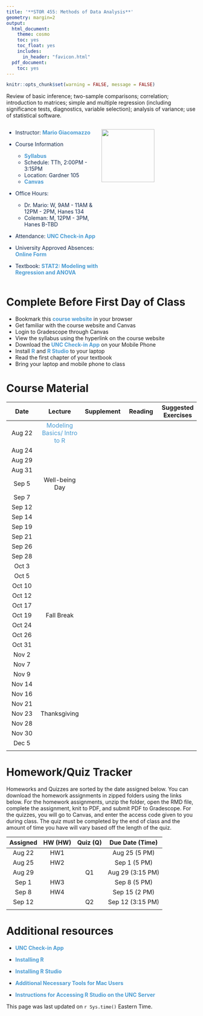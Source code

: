 ```yaml
---
title: '**STOR 455: Methods of Data Analysis**'
geometry: margin=2
output:
  html_document:
    theme: cosmo
    toc: yes
    toc_float: yes
    includes:
      in_header: "favicon.html"
  pdf_document:
    toc: yes
---
```


```r
knitr::opts_chunk$set(warning = FALSE, message = FALSE) 
```

<style type="text/css">

div {
color: #13294B;
}

#TOC {
  color: #4B9CD3;
}

.list-group-item.active, .list-group-item.active:focus, .list-group-item.active:hover {
  color: #4B9CD3;
  background-color: #13294B;
}

a:link {
    color: #4B9CD3;
    text-decoration: none;
}

a:visited {
        text-decoration: none;
color: #4B9CD3;

}
a:hover {
color: #4B9CD3;
background-color: #13294B;
}

.main-container {
  max-width: 300px;
  margin-left: auto;
  margin-right: auto;
}

.column {
  float: left;
  width: 50%;
}

.row:after {
  content: "";
  display: table;
  clear: both;
} 

</style>

Review of basic inference; two-sample comparisons; correlation; introduction to matrices; simple and multiple regression (including significance tests, diagnostics, variable selection); analysis of variance; use of statistical software.

<div class="row">
  <div class="column">

- Instructor: **[Mario Giacomazzo](http://www.supermariogiacomazzo.com/)**

- Course Information
    - **[Syllabus](Syllabus/STOR 455 Section 2 Syllabus.pdf)**
    - Schedule: TTh, 2:00PM - 3:15PM
    - Location: Gardner 105
    - **[Canvas](https://uncch.instructure.com/login/saml)**

- Office Hours:
    - Dr. Mario: W, 9AM - 11AM & 12PM - 2PM, Hanes 134
    - Coleman: M, 12PM - 3PM, Hanes B-TBD
    
- Attendance: **[UNC Check-in App](https://unccheckin.unc.edu/)**

- University Approved Absences: **[Online Form](https://unc-ch.formstack.com/forms/university_approved_absence_request?sso=5f3154c3179f5)**

- Textbook: **[STAT2: Modeling with Regression and ANOVA](https://www.amazon.com/STAT2-Modeling-Regression-Ann-Cannon/dp/1319054072)**

  </div>
  <div class="column">
  <img src="UNC_Logo.png" width="140px" height="auto">
  </div>
</div> 

# **Complete Before First Day of Class**
- Bookmark this **[course website](https://supermariogiacomazzo.github.io/STOR455_WEBSITE/)** in your browser
- Get familiar with the course website and Canvas
- Login to Gradescope through Canvas
- View the syllabus using the hyperlink on the course website
- Download the **[UNC Check-in App](https://unccheckin.unc.edu/#studentFAQ)** on your Mobile Phone
- Install **[R](https://cran.r-project.org/)** and **[R Studio](https://www.rstudio.com/products/rstudio/#Desktop)** to your laptop
- Read the first chapter of your textbook
- Bring your laptop and mobile phone to class

# **Course Material**

| Date | Lecture | Supplement| Reading | Suggested Exercises |
|:------:|:------:|:------:|:------:|:------:|
| Aug 22     | [Modeling Basics/ Intro to R](Lectures/1 - Model Basics and Intro to R.pdf) |          |          |          |
| Aug 24     |         |         |          |          |
| Aug 29     |         |         |          |          |
| Aug 31    |         |         |          |          |
| Sep 5    |  Well-being Day      |         |          |          |
| Sep 7    |       |         |          |          |
| Sep 12    |       |         |          |          |
| Sep 14    |       |         |          |          |
| Sep 19    |       |         |          |          |
| Sep 21    |       |         |          |          |
| Sep 26    |       |         |          |          |
| Sep 28    |       |         |          |          |
| Oct 3    |       |         |          |          |
| Oct 5    |       |         |          |          |
| Oct 10    |       |         |          |          |
| Oct 12   |       |         |          |          |
| Oct 17   |       |         |          |          |
| Oct 19    | Fall Break      |         |          |          |
| Oct 24    |       |         |          |          |
| Oct 26    |       |         |          |          |
| Oct 31    |       |         |          |          |
| Nov 2   |       |         |          |          |
| Nov 7   |       |         |          |          |
| Nov 9   |       |         |          |          |
| Nov 14   |       |         |          |          |
| Nov 16   |       |         |          |          |
| Nov 21   |       |         |          |          |
| Nov 23   | Thanksgiving      |         |          |          |
| Nov 28   |       |         |          |          |
| Nov 30   |       |         |          |          |
| Dec 5   |       |         |          |          |
|   |     |             |  | |    |    

# **Homework/Quiz Tracker**

Homeworks and Quizzes are sorted by the date assigned below. You can download the homework assignments in zipped folders using the links below. For the homework assignments, unzip the folder, open the RMD file, complete the assignment, knit to PDF, and submit PDF to Gradescope. For the quizzes, you will go to Canvas, and enter the access code given to you during class. The quiz must be completed by the end of class and the amount of time you have will vary based off the length of the quiz. 

| Assigned | HW (HW) | Quiz (Q) | Due Date (Time) |
|:------:|:--------:|:--------:|:------:|
| Aug 22  | HW1 |  | Aug 25 (5 PM) |
| Aug 25  | HW2 |  | Sep 1 (5 PM) |
| Aug 29  |  | Q1  | Aug 29 (3:15 PM) |
| Sep 1  | HW3 |  | Sep 8 (5 PM) |
| Sep 8  | HW4 |  | Sep 15 (2 PM) |
| Sep 12 |  | Q2  | Sep 12 (3:15 PM) |
| |     |             |  |

# **Additional resources**

- **[UNC Check-in App](https://unccheckin.unc.edu/#studentFAQ)**

- **[Installing R](https://cran.r-project.org/)**

- **[Installing R Studio](https://www.rstudio.com/products/rstudio/#Desktop)**

- **[Additional Necessary Tools for Mac Users](https://mac.r-project.org/tools/)**

- **[Instructions for Accessing R Studio on the UNC Server](https://drive.google.com/file/d/1ATZO-wpuqzHbXVnJqm7wXpt-yfMbo2Jy/view?usp=sharing)**

This page was last updated on `r Sys.time()` Eastern Time.

